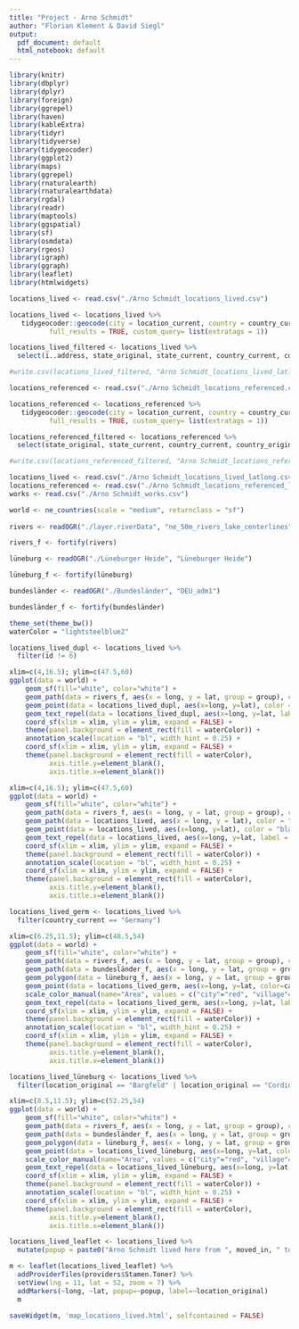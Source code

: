 ```yaml
---
title: "Project - Arno Schmidt"
author: "Florian Klement & David Siegl"
output:
  pdf_document: default
  html_notebook: default
---
```


```r
library(knitr)
library(dbplyr)
library(dplyr)
library(foreign)
library(ggrepel)
library(haven)
library(kableExtra)
library(tidyr)
library(tidyverse)
library(tidygeocoder)
library(ggplot2)
library(maps)
library(ggrepel)
library(rnaturalearth)
library(rnaturalearthdata)
library(rgdal)
library(readr)
library(maptools)
library(ggspatial)
library(sf)
library(osmdata)
library(rgeos)
library(igraph)
library(ggraph)
library(leaflet)
library(htmlwidgets)
```

```r
locations_lived <- read.csv("./Arno Schmidt_locations_lived.csv")

locations_lived <- locations_lived %>% 
   tidygeocoder::geocode(city = location_current, country = country_current, method = 'osm', 
          full_results = TRUE, custom_query= list(extratags = 1))

locations_lived_filtered <- locations_lived %>%
  select(ï..address, state_original, state_current, country_current, country_original, location_current, location_original, lat, long, category, moved_in, moved_out)

#write.csv(locations_lived_filtered, "Arno Schmidt_locations_lived_latlong.csv")
```


```r
locations_referenced <- read.csv("./Arno Schmidt_locations_referenced.csv")

locations_referenced <- locations_referenced %>% 
   tidygeocoder::geocode(city = location_current, country = country_current, method = 'osm', 
          full_results = TRUE, custom_query= list(extratags = 1))

locations_referenced_filtered <- locations_referenced %>%
  select(state_original, state_current, country_current, country_original, location_current, ï..location_original, lat, long, category, work_referenced)

#write.csv(locations_referenced_filtered, "Arno Schmidt_locations_referenced_latlong.csv")
```


```r
locations_lived <- read.csv("./Arno Schmidt_locations_lived_latlong.csv")
locations_referenced <- read.csv("./Arno Schmidt_locations_referenced_latlong.csv")
works <- read.csv("./Arno Schmidt_works.csv")
```


```r
world <- ne_countries(scale = "medium", returnclass = "sf")
 
rivers <- readOGR("./layer.riverData", "ne_50m_rivers_lake_centerlines")

rivers_f <- fortify(rivers)

lüneburg <- readOGR("./Lüneburger Heide", "Lüneburger Heide")

lüneburg_f <- fortify(lüneburg)

bundesländer <- readOGR("./Bundesländer", "DEU_adm1")

bundesländer_f <- fortify(bundesländer)

theme_set(theme_bw())
waterColor = "lightsteelblue2"
```


```r
locations_lived_dupl <- locations_lived %>%
  filter(id != 6)

xlim=c(4,16.5); ylim=c(47.5,60)
ggplot(data = world) +
    geom_sf(fill="white", color="white") +
    geom_path(data = rivers_f, aes(x = long, y = lat, group = group), color = waterColor, size = .3) +
    geom_point(data = locations_lived_dupl, aes(x=long, y=lat), color = "red", size = 2) +
    geom_text_repel(data = locations_lived_dupl, aes(x=long, y=lat, label = location_original), force = 3, segment.alpha = 0) +
    coord_sf(xlim = xlim, ylim = ylim, expand = FALSE) +
    theme(panel.background = element_rect(fill = waterColor)) +
    annotation_scale(location = "bl", width_hint = 0.25) +
    coord_sf(xlim = xlim, ylim = ylim, expand = FALSE) +
    theme(panel.background = element_rect(fill = waterColor),
          axis.title.y=element_blank(),
          axis.title.x=element_blank())

xlim=c(4,16.5); ylim=c(47.5,60)
ggplot(data = world) +
    geom_sf(fill="white", color="white") +
    geom_path(data = rivers_f, aes(x = long, y = lat, group = group), color = waterColor, size = .3) +
    geom_path(data = locations_lived, aes(x = long, y = lat), color = "red", size = .3) +
    geom_point(data = locations_lived, aes(x=long, y=lat), color = "black", size = 2) +
    geom_text_repel(data = locations_lived, aes(x=long, y=lat, label = location_original), force = 3, segment.alpha = 0) +
    coord_sf(xlim = xlim, ylim = ylim, expand = FALSE) +
    theme(panel.background = element_rect(fill = waterColor)) +
    annotation_scale(location = "bl", width_hint = 0.25) +
    coord_sf(xlim = xlim, ylim = ylim, expand = FALSE) +
    theme(panel.background = element_rect(fill = waterColor),
          axis.title.y=element_blank(),
          axis.title.x=element_blank())

locations_lived_germ <- locations_lived %>%
  filter(country_current == "Germany")

xlim=c(6.25,11.5); ylim=c(48.5,54)
ggplot(data = world) +
    geom_sf(fill="white", color="white") +
    geom_path(data = rivers_f, aes(x = long, y = lat, group = group), color = waterColor, size = .3) +
    geom_path(data = bundesländer_f, aes(x = long, y = lat, group = group), color = "red", size = .05) +
    geom_polygon(data = lüneburg_f, aes(x = long, y = lat, group = group), color = "darkgreen", fill = "darkgreen", size =  .2) +
    geom_point(data = locations_lived_germ, aes(x=long, y=lat, color=category), size = 2) +
    scale_color_manual(name="Area", values = c("city"="red", "village"="green")) +
    geom_text_repel(data = locations_lived_germ, aes(x=long, y=lat, label = location_original), force = 3, segment.alpha = 0) +
    coord_sf(xlim = xlim, ylim = ylim, expand = FALSE) +
    theme(panel.background = element_rect(fill = waterColor)) +
    annotation_scale(location = "bl", width_hint = 0.25) +
    coord_sf(xlim = xlim, ylim = ylim, expand = FALSE) +
    theme(panel.background = element_rect(fill = waterColor),
          axis.title.y=element_blank(),
          axis.title.x=element_blank())

locations_lived_lüneburg <- locations_lived %>%
  filter(location_original == "Bargfeld" | location_original == "Cordingen")

xlim=c(8.5,11.5); ylim=c(52.25,54)
ggplot(data = world) +
    geom_sf(fill="white", color="white") +
    geom_path(data = rivers_f, aes(x = long, y = lat, group = group), color = waterColor, size = .3) +
    geom_path(data = bundesländer_f, aes(x = long, y = lat, group = group), color = "red", size = .05) +
    geom_polygon(data = lüneburg_f, aes(x = long, y = lat, group = group), color = "darkgreen", fill = "darkgreen", size =  .2) +
    geom_point(data = locations_lived_lüneburg, aes(x=long, y=lat, color=category), size = 2) +
    scale_color_manual(name="Area", values = c("city"="red", "village"="green")) +
    geom_text_repel(data = locations_lived_lüneburg, aes(x=long, y=lat, label = location_original), force = 3, segment.alpha = 0) +
    coord_sf(xlim = xlim, ylim = ylim, expand = FALSE) +
    theme(panel.background = element_rect(fill = waterColor)) +
    annotation_scale(location = "bl", width_hint = 0.25) +
    coord_sf(xlim = xlim, ylim = ylim, expand = FALSE) +
    theme(panel.background = element_rect(fill = waterColor),
          axis.title.y=element_blank(),
          axis.title.x=element_blank())
```
```r
locations_lived_leaflet <- locations_lived %>%
  mutate(popup = paste0("Arno Schmidt lived here from ", moved_in, " to ", moved_out))

m <- leaflet(locations_lived_leaflet) %>%
  addProviderTiles(providers$Stamen.Toner) %>%
  setView(lng = 11, lat = 52, zoom = 7) %>%
  addMarkers(~long, ~lat, popup=~popup, label=~location_original)
  m
```
```r
saveWidget(m, 'map_locations_lived.html', selfcontained = FALSE)
```

